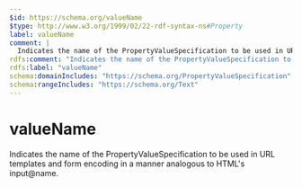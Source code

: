 ```yaml
---
$id: https://schema.org/valueName
$type: http://www.w3.org/1999/02/22-rdf-syntax-ns#Property
label: valueName
comment: |
  Indicates the name of the PropertyValueSpecification to be used in URL templates and form encoding in a manner analogous to HTML's input@name.
rdfs:comment: "Indicates the name of the PropertyValueSpecification to be used in URL templates and form encoding in a manner analogous to HTML's input@name."
rdfs:label: "valueName"
schema:domainIncludes: "https://schema.org/PropertyValueSpecification"
schema:rangeIncludes: "https://schema.org/Text"
---
```


# valueName

Indicates the name of the PropertyValueSpecification to be used in URL templates and form encoding in a manner analogous to HTML's input@name.

